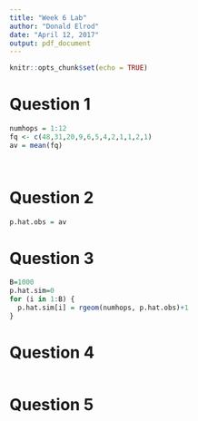 ---
title: "Week 6 Lab"
author: "Donald Elrod"
date: "April 12, 2017"
output: pdf_document
---

```{r setup, include=FALSE}
knitr::opts_chunk$set(echo = TRUE)
```



# Question 1
```{r}
numhops = 1:12
fq <- c(48,31,20,9,6,5,4,2,1,1,2,1)
av = mean(fq)




```



# Question 2
```{r}
p.hat.obs = av
```

# Question 3
```{r}
B=1000
p.hat.sim=0
for (i in 1:B) {
  p.hat.sim[i] = rgeom(numhops, p.hat.obs)+1
}
```



# Question 4
```{r}



```



# Question 5
```{r}



```








